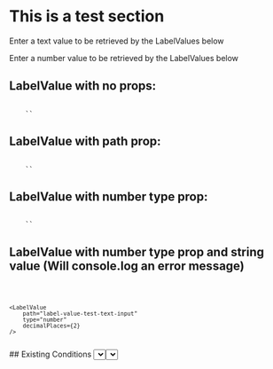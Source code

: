 <div className="test-label-section">
<h1>This is a test section </h1>

<p> Enter a text value to be retrieved by the LabelValues below</p>

<TextInput path="label-value-test-text-input" />

<p> Enter a number value to be retrieved by the LabelValues below</p>

<NumberInput path="label-value-test-number-input" />

<h2>LabelValue with no props:</h2>
<code>
    `<LabelValue />`
</code>
<div className="label-value-container" type="string">
    <LabelValue />
</div>

<h2>LabelValue with path prop:</h2>
<code>
    `<LabelValue path="label-value-test-input" />`
</code>
<div className="label-value-container">
    <LabelValue path="label-value-test-input" />
</div>

<h2>LabelValue with number type prop:</h2>
<code>
    `<LabelValue path="label-value-test-number-input" type="number" />`
</code>
<div className="label-value-container">
    <LabelValue path="label-value-test-number-input" type="number" />
</div>

<h2>
    LabelValue with number type prop and string value (Will console.log an error
    message)
</h2>
<code>

    <LabelValue
        path="label-value-test-text-input"
        type="number"
        decimalPlaces={2}
    />

</code>
<div className="label-value-container">
    <LabelValue
        path="label-value-test-text-input"
        type="number"
        decimalPlaces={2}
    />
</div>

</div>
<Tabs>
  <Tab eventKey="pre_installation" title="Pre-Installation">
    ## Existing Conditions 
    <Select label="What is the fuel type of the existing stovetop/oven/range?" options={["Gas","Electric","None"]} path="existing_cooking_appliance_type" />
  </Tab>
  <Tab eventKey="installation" title="Installation">
    <DateInput label="Installation Date" path="install_date" />

    <PhotoInput id="electric_cooking_appliance_nameplate_photo" label="Nameplate of the Electric Cooking Appliance – Photo">
        Please take a photo of the nameplate of the electric cooking appliance showing the model number and serial number.
    </PhotoInput>
    <PhotoInput id="circuit_breaker_photo" label="Circuit Breaker – Photo ">
        Please take a picture of the circuit breaker that powers the electric cooling appliance.
    </PhotoInput>
    <ShowOrHide visible={props.data?.existing_cooking_appliance_type === "Gas"}>
      <PhotoInput id="gas_pipe_capped_photo" label="Gas Pipe Capped – Photo">
        Please take a picture of the gas pipe showing it is off and capped.
      </PhotoInput>
    </ShowOrHide>

  </Tab>
  <Tab eventKey="post_installation" title="Post-Installation">
    <Select label="What is the new stovetop/oven/range type?" options={["Standard electric","Induction cooktop"]} path="postinstall_cooking_appliance_type" />
  </Tab>
  <Tab eventKey="report"  title="Report">
    <PrintSection label="Print Report">
    ---
    # Electric Cooking Appliance Upgrade
    ## Photo Report

    <ProjectInfoReport {...props} />

    ## Existing Conditions

    <p> What is the fuel type of the existing stovetop/oven/range?  <strong> <LabelValue path="existing_cooking_appliance_type" /> </strong> </p>


    ## Installation
    <Photo id="electric_cooking_appliance_nameplate_photo" label="Nameplate of the Electric Cooking Appliance – Photo" required>
        Photo of the nameplate of the electric cooking appliance showing the model number and serial number
    </Photo>
    <Photo id="circuit_breaker_photo" label="Circuit Breaker – Photo " required>
        Photo of the circuit breaker that powers the electric cooling appliance
    </Photo>

    <ShowOrHide visible={props.data?.existing_cooking_appliance_type === "Gas"}>
      <Photo id="gas_pipe_capped_photo" label="Gas Pipe Capped – Photo" required>
        Photo of the gas pipe showing it is off and capped
      </Photo>
    </ShowOrHide>

    ## Post Installation

    <p> What is the fuel type of the new stovetop/oven/range?   <strong><LabelValue path="postinstall_cooking_appliance_type" /> </strong> </p>

    </PrintSection>

  </Tab>
</Tabs>
